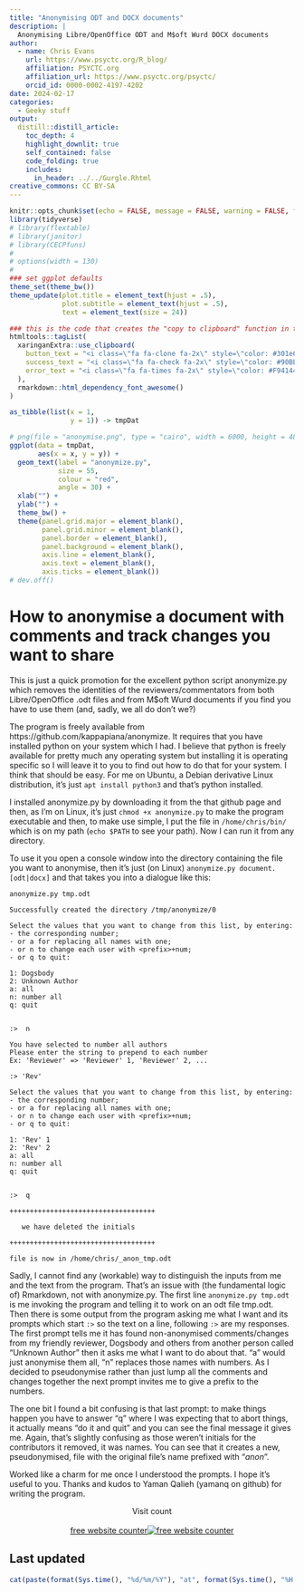 ```yaml
---
title: "Anonymising ODT and DOCX documents"
description: |
  Anonymising Libre/OpenOffice ODT and M$oft Wurd DOCX documents
author:
  - name: Chris Evans
    url: https://www.psyctc.org/R_blog/
    affiliation: PSYCTC.org
    affiliation_url: https://www.psyctc.org/psyctc/
    orcid_id: 0000-0002-4197-4202
date: 2024-02-17
categories:
  - Geeky stuff
output:
  distill::distill_article:
    toc_depth: 4
    highlight_downlit: true
    self_contained: false
    code_folding: true
    includes: 
      in_header: ../../Gurgle.Rhtml
creative_commons: CC BY-SA
---
```

```r
knitr::opts_chunk$set(echo = FALSE, message = FALSE, warning = FALSE, fig.width = 16, fig.height = 12, cache = TRUE)
library(tidyverse)
# library(flextable)
# library(janitor)
# library(CECPfuns)
# 
# options(width = 130)
# 
### set ggplot defaults
theme_set(theme_bw())
theme_update(plot.title = element_text(hjust = .5),
             plot.subtitle = element_text(hjust = .5),
             text = element_text(size = 24))
```
```r
### this is the code that creates the "copy to clipboard" function in the code blocks
htmltools::tagList(
  xaringanExtra::use_clipboard(
    button_text = "<i class=\"fa fa-clone fa-2x\" style=\"color: #301e64\"></i>",
    success_text = "<i class=\"fa fa-check fa-2x\" style=\"color: #90BE6D\"></i>",
    error_text = "<i class=\"fa fa-times fa-2x\" style=\"color: #F94144\"></i>"
  ),
  rmarkdown::html_dependency_font_awesome()
)
```
```r
as_tibble(list(x = 1,
               y = 1)) -> tmpDat

# png(file = "anonymise.png", type = "cairo", width = 6000, height = 4800, res = 300)
ggplot(data = tmpDat,
       aes(x = x, y = y)) +
  geom_text(label = "anonymize.py",
            size = 55,
            colour = "red",
            angle = 30) +
  xlab("") +
  ylab("") +
  theme_bw() +
  theme(panel.grid.major = element_blank(),
        panel.grid.minor = element_blank(),
        panel.border = element_blank(),
        panel.background = element_blank(),
        axis.line = element_blank(),
        axis.text = element_blank(),
        axis.ticks = element_blank()) 
# dev.off()
```

# How to anonymise a document with comments and track changes you want to share

This is just a quick promotion for the excellent python script anonymize.py which removes the identities of the reviewers/commentators from both Libre/OpenOffice .odt files and from M$oft Wurd documents if you find you have to use them (and, sadly, we all do don't we?)

The program is freely available from https://github.com/kappapiana/anonymize.  It requires that you have installed python on your system which I had.  I believe that python is freely available for pretty much any operating system but installing it is operating specific so I will leave it to you to find out how to do that for your system.  I think that should be easy.  For me on Ubuntu, a Debian derivative Linux distribution, it's just `apt install python3` and that's python installed.

I installed anonymize.py by downloading it from the that github page and then, as I'm on Linux, it's just `chmod +x anonymize.py` to make the program executable and then, to make use simple, I put the file in `/home/chris/bin/` which is on my path (`echo $PATH` to see your path).  Now I can run it from any directory.

To use it you open a console window into the directory containing the file you want to anonymise, then it's just (on Linux) `anonymize.py document.[odt|docx]` and that takes you into a dialogue like this:

```
anonymize.py tmp.odt

Successfully created the directory /tmp/anonymize/0 

Select the values that you want to change from this list, by entering:
- the corresponding number;
- or a for replacing all names with one;
- or n to change each user with <prefix>+num; 
- or q to quit:

1: Dogsbody
2: Unknown Author
a: all
n: number all
q: quit


:>  n

You have selected to number all authors
Please enter the string to prepend to each number
Ex: 'Reviewer' => 'Reviewer' 1, 'Reviewer' 2, ... 

:> 'Rev'

Select the values that you want to change from this list, by entering:
- the corresponding number;
- or a for replacing all names with one;
- or n to change each user with <prefix>+num; 
- or q to quit:

1: 'Rev' 1
2: 'Rev' 2
a: all
n: number all
q: quit


:>  q

++++++++++++++++++++++++++++++++++++

   we have deleted the initials

++++++++++++++++++++++++++++++++++++

file is now in /home/chris/_anon_tmp.odt
```

Sadly, I cannot find any (workable) way to distinguish the inputs from me and the text from the program.  That's an issue with (the fundamental logic of) Rmarkdown, not with anonymize.py.  The first line `anonymize.py tmp.odt` is me invoking the program and telling it to work on an odt file tmp.odt.  Then there is some output from the program asking me what I want and its prompts which start `:> ` so the text on a line, following `:> ` are my responses.  The first prompt tells me it has found non-anonymised comments/changes from my friendly reviewer, Dogsbody and others from another person called "Unknown Author" then it asks me what I want to do about that.  "a" would just anonymise them all, "n" replaces those names with numbers.  As I decided to pseudonymise rather than just lump all the comments and changes together the next prompt invites me to give a prefix to the numbers.

The one bit I found a bit confusing is that last prompt: to make things happen you have to answer "q" where I was expecting that to abort things, it actually means "do it and quit" and you can see the final message it gives me.  Again, that's slightly confusing as those weren't initials for the contributors it removed, it was names.  You can see that it creates a new, pseudonymised, file with the original file's name prefixed with "_anon_".

Worked like a charm for me once I understood the prompts.  I hope it's useful to you.  Thanks and kudos to Yaman Qalieh (yamanq on github) for writing the program.

<center>Visit count</center>
<center>
<div id="sfc2raubx882eb27px2zxxm7c12jzlej9pr"></div><script type="text/javascript" src="https://counter11.optistats.ovh/private/counter.js?c=2raubx882eb27px2zxxm7c12jzlej9pr&down=async" async></script><br><a href="https://www.freecounterstat.com">free website counter</a><noscript><a href="https://www.freecounterstat.com" title="free website counter"><img src="https://counter11.optistats.ovh/private/freecounterstat.php?c=2raubx882eb27px2zxxm7c12jzlej9pr" border="0" title="free website counter" alt="free website counter"></a></noscript>
</div>
</center>

## Last updated{.appendix}
```r
cat(paste(format(Sys.time(), "%d/%m/%Y"), "at", format(Sys.time(), "%H:%M")))
```